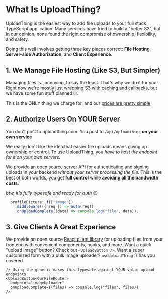# What Is UploadThing?

UploadThing is the easiest way to add file uploads to your full stack TypeScript
application. Many services have tried to build a "better S3", but in our
opinion, none found the right compromise of ownership, flexibility, and safety.

Doing this well involves getting three key pieces correct: **File Hosting**,
**Server-side Authorization**, and **Client Experience**.

## 1. We Manage File Hosting (Like S3, But Simpler)

Managing files is...annoying, to say the least. That's why we do it for you!
Right now we're
[mostly just wrapping S3 with caching and callbacks](https://github.com/pingdotgg/uploadthing/blob/main/assets/Diagram.png),
but we have some fun stuff planned 🤐.

This is the ONLY thing we charge for, and our
[prices are pretty simple](https://uploadthing.com/pricing)

## 2. Authorize Users On YOUR Server

You don't post to uploadthing.com. You post to `/api/uploadthing` **on your own
service**

We really don't like the idea that easier file uploads means giving up ownership
or control. To use UploadThing, you _have to host the endpoint for it on your
own servers_.

We provide an
[open source server API](https://github.com/pingdotgg/uploadthing/tree/main/packages/uploadthing)
for authenticating and signing uploads in your backend _without your server
processing the file_. This is the best of both worlds, you get **full control**
while **avoiding all the bandwidth costs**.

_btw, it's fully typesafe and ready for auth_ 😉

```ts
  profilePicture: f(["image"])
    .middleware(({ req }) => auth(req))
    .onUploadComplete((data) => console.log("file", data)),
```

## 3. Give Clients A Great Experience

We provide an open source
[React client library](https://github.com/pingdotgg/uploadthing/tree/main/packages/react)
for uploading files from your frontend with convenient components, hooks, and
more. Want a quick "upload image" button? Check out `<UploadButton />`. Want a
super customized form with a bulk image uploader? `useUploadThing()` has you
covered.

```tsx
// Using the generic makes this typesafe against YOUR valid upload endpoints
<UploadButton<OurFileRouter>
  endpoint="imageUploader"
  onUploadComplete={(files) => console.log("files", files)}
/>
```
